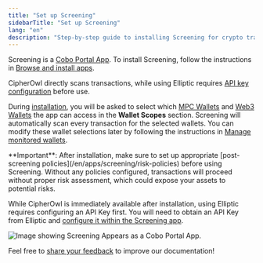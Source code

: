 ```yaml
---
title: "Set up Screening"
sidebarTitle: "Set up Screening"
lang: "en"
description: "Step-by-step guide to installing Screening for crypto transaction monitoring. Configure AML/CFT compliance settings and start protecting assets in minutes."
---
```

Screening is a [Cobo Portal App](/en/apps/introduction). To install Screening, follow the instructions in [Browse and install apps](/en/apps/browse-and-install).

<Note>CipherOwl directly scans transactions, while using Elliptic requires [API key configuration](/en/apps/screening/screening-settings#aml-provider-settings) before use.</Note>

<Note>During [installation](/en/apps/browse-and-install), you will be asked to select which [MPC Wallets](/en/portal/mpc-wallets/introduction) and [Web3 Wallets](/en/portal/custodial-wallets/web3-wallets/set-up) the app can access in the **Wallet Scopes** section. Screening will automatically scan every transaction for the selected wallets. You can modify these wallet selections later by following the instructions in [Manage monitored wallets](/en/apps/screening/settings).</Note>

<Warning>
**Important**: After installation, make sure to set up appropriate [post-screening policies](/en/apps/screening/risk-policies) before using Screening. Without any policies configured, transactions will proceed without proper risk assessment, which could expose your assets to potential risks.
</Warning>

<Note>While CipherOwl is immediately available after installation, using Elliptic requires configuring an API Key first. You will need to obtain an API Key from Elliptic and [configure it within the Screening app](/en/apps/screening/screening-settings#aml-provider-settings).</Note>

<img src="/en/images/portal-apps/screening/screening-apps-page.png" className="screenshot_full_screen" alt="Image showing Screening Appears as a Cobo Portal App."/>

<Tip>Feel free to [share your feedback](https://forms.zohopublic.com/cobo/form/DocumentFeedbackForm/formperma/QvLOhxJv1_JMsJ-1dleZ8Itb_7rzN-LtgvsDdxosoVI?referrername=manuals) to improve our documentation!</Tip>